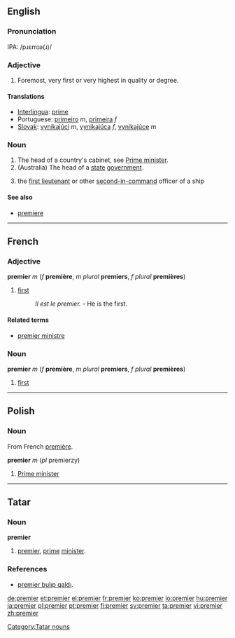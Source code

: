 ==English==

=== Pronunciation ===
IPA: /pɹɛmɪə(ɹ)/

=== Adjective ===
{{en-adj|-}}
# Foremost, very first or very highest in quality or degree.

==== Translations ====
*[[Interlingua]]: [[prime]]
*Portuguese: [[primeiro]] ''m'', [[primeira]] ''f''
*[[Slovak]]: [[vynikajúci]] ''m'', [[vynikajúca]] ''f'', [[vynikajúce]] ''m''

=== Noun ===
{{en-noun}}
# The head of a country's cabinet, see [[Prime minister]].
# (Australia) The head of a [[state]] [[government]].
#{{cattag|nautical|slang}} the [[first lieutenant]] or other [[second-in-command]] officer of a ship
<!--Add translations to "prime minister" (the ones previously here have been moved there-->


==== See also ====
*[[premiere]]

----

==French==
=== Adjective ===
'''premier''' ''m'' (''f'' '''première''', ''m plural'' '''premiers''', ''f plural'' '''premières''')
# [[first]]
#: ''Il est le premier.'' - He is the first.

====Related terms====
*[[premier ministre]]

===Noun===
'''premier''' ''m'' (''f'' '''première''', ''m plural'' '''premiers''', ''f plural'' '''premières''')
# [[first]]
----
==Polish==
===Noun===
From French [[première]].

'''premier''' ''m'' (''pl'' premierzy)
#[[Prime minister]]

----
==Tatar==
===Noun===
'''premier'''
#[[premier#english|premier]], [[prime]] [[minister]].
===References===
*[http://www2.azatliq.org/news/bashkortostan/tb/archives/2006/10/26.ASP#539279 premier bulıp qaldı].

[[Category:Tatar nouns]]

[[de:premier]]
[[et:premier]]
[[el:premier]]
[[fr:premier]]
[[ko:premier]]
[[io:premier]]
[[hu:premier]]
[[ja:premier]]
[[pl:premier]]
[[pt:premier]]
[[fi:premier]]
[[sv:premier]]
[[ta:premier]]
[[vi:premier]]
[[zh:premier]]